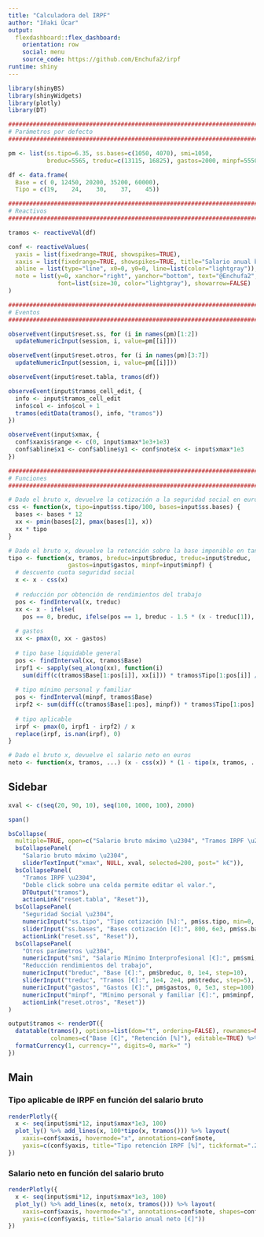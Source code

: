 ```yaml
---
title: "Calculadora del IRPF"
author: "Iñaki Úcar"
output:
  flexdashboard::flex_dashboard:
    orientation: row
    social: menu
    source_code: https://github.com/Enchufa2/irpf
runtime: shiny
---
```


```r
library(shinyBS)
library(shinyWidgets)
library(plotly)
library(DT)

################################################################################
# Parámetros por defecto
################################################################################

pm <- list(ss.tipo=6.35, ss.bases=c(1050, 4070), smi=1050,
           breduc=5565, treduc=c(13115, 16825), gastos=2000, minpf=5550)

df <- data.frame(
  Base = c( 0, 12450, 20200, 35200, 60000),
  Tipo = c(19,    24,    30,    37,    45))

################################################################################
# Reactivos
################################################################################

tramos <- reactiveVal(df)

conf <- reactiveValues(
  yaxis = list(fixedrange=TRUE, showspikes=TRUE),
  xaxis = list(fixedrange=TRUE, showspikes=TRUE, title="Salario anual bruto [€]"),
  abline = list(type="line", x0=0, y0=0, line=list(color="lightgray")),
  note = list(y=0, xanchor="right", yanchor="bottom", text="@Enchufa2",
              font=list(size=30, color="lightgray"), showarrow=FALSE)
)

################################################################################
# Eventos
################################################################################

observeEvent(input$reset.ss, for (i in names(pm)[1:2])
  updateNumericInput(session, i, value=pm[[i]]))

observeEvent(input$reset.otros, for (i in names(pm)[3:7])
  updateNumericInput(session, i, value=pm[[i]]))

observeEvent(input$reset.tabla, tramos(df))

observeEvent(input$tramos_cell_edit, {
  info <- input$tramos_cell_edit
  info$col <- info$col + 1
  tramos(editData(tramos(), info, "tramos"))
})

observeEvent(input$xmax, {
  conf$xaxis$range <- c(0, input$xmax*1e3+1e3)
  conf$abline$x1 <- conf$abline$y1 <- conf$note$x <- input$xmax*1e3
})

################################################################################
# Funciones
################################################################################

# Dado el bruto x, devuelve la cotización a la seguridad social en euros
css <- function(x, tipo=input$ss.tipo/100, bases=input$ss.bases) {
  bases <- bases * 12
  xx <- pmin(bases[2], pmax(bases[1], x))
  xx * tipo
}

# Dado el bruto x, devuelve la retención sobre la base imponible en tanto por 1
tipo <- function(x, tramos, breduc=input$breduc, treduc=input$treduc, 
                 gastos=input$gastos, minpf=input$minpf) {
  # descuento cuota seguridad social
  x <- x - css(x)
  
  # reducción por obtención de rendimientos del trabajo
  pos <- findInterval(x, treduc)
  xx <- x - ifelse(
    pos == 0, breduc, ifelse(pos == 1, breduc - 1.5 * (x - treduc[1]), 0))
  
  # gastos
  xx <- pmax(0, xx - gastos)
  
  # tipo base liquidable general
  pos <- findInterval(xx, tramos$Base)
  irpf1 <- sapply(seq_along(xx), function(i)
    sum(diff(c(tramos$Base[1:pos[i]], xx[i])) * tramos$Tipo[1:pos[i]] / 100))
  
  # tipo mínimo personal y familiar
  pos <- findInterval(minpf, tramos$Base)
  irpf2 <- sum(diff(c(tramos$Base[1:pos], minpf)) * tramos$Tipo[1:pos] / 100)
  
  # tipo aplicable
  irpf <- pmax(0, irpf1 - irpf2) / x
  replace(irpf, is.nan(irpf), 0)
}

# Dado el bruto x, devuelve el salario neto en euros
neto <- function(x, tramos, ...) (x - css(x)) * (1 - tipo(x, tramos, ...))
```

## Sidebar {.sidebar data-width=300}

```r
xval <- c(seq(20, 90, 10), seq(100, 1000, 100), 2000)

span()

bsCollapse(
  multiple=TRUE, open=c("Salario bruto máximo \u2304", "Tramos IRPF \u2304"),
  bsCollapsePanel(
    "Salario bruto máximo \u2304",
    sliderTextInput("xmax", NULL, xval, selected=200, post=" k€")),
  bsCollapsePanel(
    "Tramos IRPF \u2304",
    "Doble click sobre una celda permite editar el valor.",
    DTOutput("tramos"),
    actionLink("reset.tabla", "Reset")),
  bsCollapsePanel(
    "Seguridad Social \u2304",
    numericInput("ss.tipo", "Tipo cotización [%]:", pm$ss.tipo, min=0, max=10, step=0.05),
    sliderInput("ss.bases", "Bases cotización [€]:", 800, 6e3, pm$ss.bases, step=10),
    actionLink("reset.ss", "Reset")),
  bsCollapsePanel(
    "Otros parámetros \u2304",
    numericInput("smi", "Salario Mínimo Interprofesional [€]:", pm$smi, min=0, step=50),
    "Reducción rendimientos del trabajo",
    numericInput("breduc", "Base [€]:", pm$breduc, 0, 1e4, step=10),
    sliderInput("treduc", "Tramos [€]:", 1e4, 2e4, pm$treduc, step=5),
    numericInput("gastos", "Gastos [€]:", pm$gastos, 0, 5e3, step=100),
    numericInput("minpf", "Mínimo personal y familiar [€]:", pm$minpf, 0, 1e4, step=50),
    actionLink("reset.otros", "Reset"))
)

output$tramos <- renderDT({
  datatable(tramos(), options=list(dom="t", ordering=FALSE), rownames=NULL,
            colnames=c("Base [€]", "Retención [%]"), editable=TRUE) %>%
  formatCurrency(1, currency="", digits=0, mark=" ")
})
```

## Main

### Tipo aplicable de IRPF en función del salario bruto

```r
renderPlotly({
  x <- seq(input$smi*12, input$xmax*1e3, 100)
  plot_ly() %>% add_lines(x, 100*tipo(x, tramos())) %>% layout(
    xaxis=conf$xaxis, hovermode="x", annotations=conf$note,
    yaxis=c(conf$yaxis, title="Tipo retención IRPF [%]", tickformat=".2f"))
})
```

### Salario neto en función del salario bruto

```r
renderPlotly({
  x <- seq(input$smi*12, input$xmax*1e3, 100)
  plot_ly() %>% add_lines(x, neto(x, tramos())) %>% layout(
    xaxis=conf$xaxis, hovermode="x", annotations=conf$note, shapes=conf$abline,
    yaxis=c(conf$yaxis, title="Salario anual neto [€]"))
})
```
